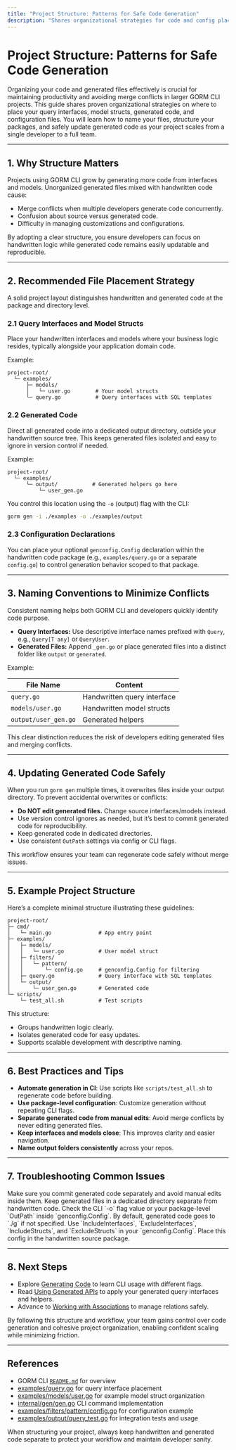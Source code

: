 ```yaml
---
title: "Project Structure: Patterns for Safe Code Generation"
description: "Shares organizational strategies for code and config placement, naming, and updating generated code to minimize merge conflicts and maximize team productivity as projects scale."
---
```


# Project Structure: Patterns for Safe Code Generation

Organizing your code and generated files effectively is crucial for maintaining productivity and avoiding merge conflicts in larger GORM CLI projects. This guide shares proven organizational strategies on where to place your query interfaces, model structs, generated code, and configuration files. You will learn how to name your files, structure your packages, and safely update generated code as your project scales from a single developer to a full team.

---

## 1. Why Structure Matters

Projects using GORM CLI grow by generating more code from interfaces and models. Unorganized generated files mixed with handwritten code cause:

- Merge conflicts when multiple developers generate code concurrently.
- Confusion about source versus generated code.
- Difficulty in managing customizations and configurations.

By adopting a clear structure, you ensure developers can focus on handwritten logic while generated code remains easily updatable and reproducible.

---

## 2. Recommended File Placement Strategy

A solid project layout distinguishes handwritten and generated code at the package and directory level.

### 2.1 Query Interfaces and Model Structs

Place your handwritten interfaces and models where your business logic resides, typically alongside your application domain code.

Example:

```plaintext
project-root/
  └─ examples/
      ├─ models/
      │   └─ user.go        # Your model structs
      └─ query.go           # Query interfaces with SQL templates
```

### 2.2 Generated Code

Direct all generated code into a dedicated output directory, outside your handwritten source tree. This keeps generated files isolated and easy to ignore in version control if needed.

Example:

```plaintext
project-root/
  └─ examples/
      └─ output/           # Generated helpers go here
          └─ user_gen.go
```

You control this location using the `-o` (output) flag with the CLI: 

```bash
gorm gen -i ./examples -o ./examples/output
```

### 2.3 Configuration Declarations

You can place your optional `genconfig.Config` declaration within the handwritten code package (e.g., `examples/query.go` or a separate `config.go`) to control generation behavior scoped to that package.

---

## 3. Naming Conventions to Minimize Conflicts

Consistent naming helps both GORM CLI and developers quickly identify code purpose.

- **Query Interfaces:** Use descriptive interface names prefixed with `Query`, e.g., `Query[T any]` or `QueryUser`.
- **Generated Files:** Append `_gen.go` or place generated files into a distinct folder like `output` or `generated`.

Example:

| File Name           | Content                     |
|---------------------|-----------------------------|
| `query.go`          | Handwritten query interface |
| `models/user.go`    | Handwritten model structs   |
| `output/user_gen.go`| Generated helpers           |

This clear distinction reduces the risk of developers editing generated files and merging conflicts.

---

## 4. Updating Generated Code Safely

When you run `gorm gen` multiple times, it overwrites files inside your output directory. To prevent accidental overwrites or conflicts:

- **Do NOT edit generated files.** Change source interfaces/models instead.
- Use version control ignores as needed, but it’s best to commit generated code for reproducibility.
- Keep generated code in dedicated directories.
- Use consistent `OutPath` settings via config or CLI flags.

This workflow ensures your team can regenerate code safely without merge issues.

---

## 5. Example Project Structure

Here’s a complete minimal structure illustrating these guidelines:

```plaintext
project-root/
├─ cmd/
│   └─ main.go               # App entry point
├─ examples/
│   ├─ models/
│   │   └─ user.go           # User model struct
│   ├─ filters/
│   │   └─ pattern/
│   │       └─ config.go     # genconfig.Config for filtering
│   ├─ query.go              # Query interface with SQL templates
│   └─ output/
│       └─ user_gen.go       # Generated code
└─ scripts/
    └─ test_all.sh           # Test scripts
```

This structure:

- Groups handwritten logic clearly.
- Isolates generated code for easy updates.
- Supports scalable development with descriptive naming.

---

## 6. Best Practices and Tips

- **Automate generation in CI**: Use scripts like `scripts/test_all.sh` to regenerate code before building.
- **Use package-level configuration**: Customize generation without repeating CLI flags.
- **Separate generated code from manual edits**: Avoid merge conflicts by never editing generated files.
- **Keep interfaces and models close**: This improves clarity and easier navigation.
- **Name output folders consistently** across your repos.

---

## 7. Troubleshooting Common Issues

<AccordionGroup title="Troubleshooting File and Merge Conflicts">
<Accordion title="My generated files keep getting merge conflicts.">
Make sure you commit generated code separately and avoid manual edits inside them. Keep generated files in a dedicated directory separate from handwritten code.
</Accordion>
<Accordion title="I don’t see my generated code where I expected it.">
Check the CLI `-o` flag value or your package-level `OutPath` inside `genconfig.Config`. By default, generated code goes to `./g` if not specified.
</Accordion>
<Accordion title="How do I customize which files get generated?">
Use `IncludeInterfaces`, `ExcludeInterfaces`, `IncludeStructs`, and `ExcludeStructs` in your `genconfig.Config`. Place this config in the handwritten source package.
</Accordion>
</AccordionGroup>

---

## 8. Next Steps

- Explore [Generating Code](https://gorm.io/docs/generating-code) to learn CLI usage with different flags.
- Read [Using Generated APIs](https://gorm.io/docs/using-generated-apis) to apply your generated query interfaces and helpers.
- Advance to [Working with Associations](https://gorm.io/docs/working-with-associations) to manage relations safely.

By following this structure and workflow, your team gains control over code generation and cohesive project organization, enabling confident scaling while minimizing friction.

---

## References

- GORM CLI [`README.md`](README.md) for overview
- [examples/query.go](examples/query.go) for query interface placement
- [examples/models/user.go](examples/models/user.go) for example model struct organization
- [internal/gen/gen.go](internal/gen/gen.go) CLI command implementation
- [examples/filters/pattern/config.go](examples/filters/pattern/config.go) for configuration example
- [examples/output/query_test.go](examples/output/query_test.go) for integration tests and usage

<Check>
When structuring your project, always keep handwritten and generated code separate to protect your workflow and maintain developer sanity.
</Check>
